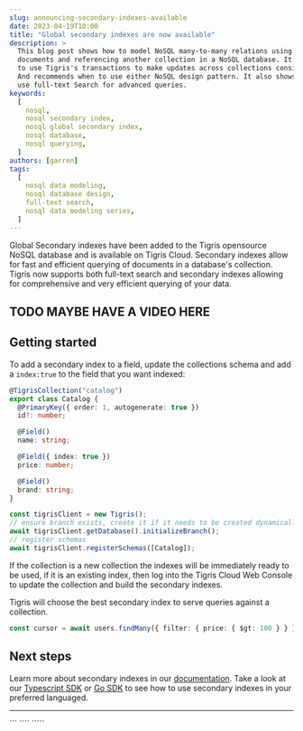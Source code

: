 ```yaml
---
slug: announcing-secondary-indexes-available
date: 2023-04-19T10:00
title: "Global secondary indexes are now available"
description: >
  This blog post shows how to model NoSQL many-to-many relations using embeded
  documents and referencing another collection in a NoSQL database. It shows how
  to use Tigris's transactions to make updates across collections consistent.
  And recommends when to use either NoSQL design pattern. It also shows how to
  use full-text Search for advanced queries.
keywords:
  [
    nosql,
    nosql secondary index,
    nosql global secondary index,
    nosql database,
    nosql querying,
  ]
authors: [garren]
tags:
  [
    nosql data modeling,
    nosql database design,
    full-text search,
    nosql data modeling series,
  ]
---
```


<head>
  <meta name="twitter:creator" content="@GarrenSmith" />
</head>

Global Secondary indexes have been added to the Tigris opensource NoSQL database and is available on Tigris Cloud.
Secondary indexes allow for fast and efficient querying of documents in a database's collection. Tigris now supports
both full-text search and secondary indexes allowing for comprehensive and very efficient querying of your data.

## TODO MAYBE HAVE A VIDEO HERE

<!--truncate-->

## Getting started

To add a secondary index to a field, update the collections schema and add a `index:true` to the field that you want indexed:

```typescript
@TigrisCollection("catalog")
export class Catalog {
  @PrimaryKey({ order: 1, autogenerate: true })
  id?: number;

  @Field()
  name: string;

  @Field({ index: true })
  price: number;

  @Field()
  brand: string;
}

const tigrisClient = new Tigris();
// ensure branch exists, create it if it needs to be created dynamically
await tigrisClient.getDatabase().initializeBranch();
// register schemas
await tigrisClient.registerSchemas([Catalog]);
```

If the collection is a new collection the indexes will be immediately ready to be used, if it is an existing index,
then log into the Tigris Cloud Web Console to update the collection and build the secondary indexes.

Tigris will choose the best secondary index to serve queries against a collection.

```typescript
const cursor = await users.findMany({ filter: { price: { $gt: 100 } } });
```

## Next steps

Learn more about secondary indexes in our [documentation](https://tigrisdata.com/docs/concepts/database/indexes/).
Take a look at our [Typescript SDK](https://tigrisdata.com/docs/sdkstools/typescript/database/indexes/) or [Go SDK](https://tigrisdata.com/docs/sdkstools/golang/database/indexes/) to see how to use secondary indexes in your preferred languaged.

---


<OpenSourceCTA />


<NewsletterSubscribe ctaMessage="Make sure you don't miss the next post in the series by subscribing to the Tigris Newsletter:" />
``` ```` `````
